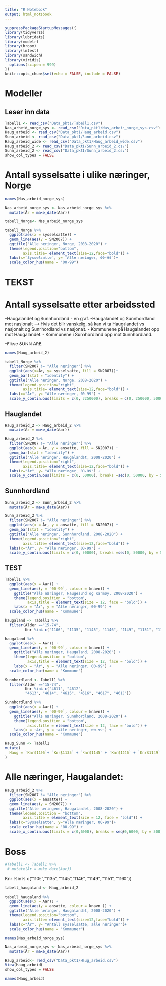 ```yaml
---
title: "R Notebook"
output: html_notebook 
---
```


```r
suppressPackageStartupMessages({
library(tidyverse)
library(lubridate)
library(modelr)
library(broom)
library(lmtest)
library(sandwich)
library(viridis)
  options(scipen = 999)
})
knitr::opts_chunk$set(echo = FALSE, include = FALSE)
```

# Modeller

## Leser inn data

```r
Tabell1 <- read_csv("Data_pkt1/Tabell1.csv")
Nas_arbeid_norge_sys <- read_csv("Data_pkt1/Nas_arbeid_norge_sys.csv")
Haug_arbeid <- read_csv("Data_pkt1/Haug_arbeid.csv")
Sunn_arbeid <- read_csv("Data_pkt1/Sunn_arbeid.csv")
Haug_arbeid_wide <- read_csv("Data_pkt1/Haug_arbeid_wide.csv")
Haug_arbeid_2 <- read_csv("Data_pkt1/Sunn_arbeid_2.csv")
Sunn_arbeid_2 <- read_csv("Data_pkt1/Sunn_arbeid_2.csv")
show_col_types = FALSE
```

# Antall sysselsatte i ulike næringer, Norge

```r
names(Nas_arbeid_norge_sys)
```

```r
Nas_arbeid_norge_sys <- Nas_arbeid_norge_sys %>% 
  mutate(År = make_date(Aar))
```

```r
tabell_Norge<- Nas_arbeid_norge_sys

tabell_Norge %>% 
  ggplot(aes(x = sysselsatte)) +
  geom_line(aes(y = SN2007)) +
  ggtitle("Alle næringer, Norge, 2008-2020") + 
  theme(legend.position="bottom",
        axis.title= element_text(size=12,face="bold")) +
  labs(x="Sysselsatte", y= "Alle næringer, 00-99")+ 
  scale_color_hue(name = "00-99")
```
# TEKST

# Antall sysselsatte etter arbeidssted

-Haugalandet og Sunnhordland - en graf.
-Haugalandet og Sunnhordland mot nasjonalt --> Hvis det blir vanskelig, så kan vi ta Haugalandet vs nasjonalt og Sunnhordland vs nasjonalt. 
- Kommunene på Haugalandet opp mot Haugalandet. 
- Kommunene i Sunnhordland opp mot Sunnhordland. 

-Fikse SUNN ARB. 



```r
names(Haug_arbeid_2)
```
```r
tabell_Norge %>% 
  filter(SN2007 != "Alle næringer") %>% 
  ggplot(aes(x=År, y= sysselsatte, fill = SN2007))+
  geom_bar(stat = "identity") +
  ggtitle("Alle næringer, Norge, 2008-2020") + 
  theme(legend.position="right",
        axis.title= element_text(size=12,face="bold")) +
  labs(x="År", y= "Alle næringer, 00-99") +
  scale_y_continuous(limits = c(0, 3250000), breaks = c(0, 250000, 500000, 750000, 1000000,1250000,1500000,1750000,2000000,2250000,2500000,2750000,3000000,3250000))
```

## Hauglandet 

```r
Haug_arbeid_2 <- Haug_arbeid_2 %>% 
  mutate(År = make_date(Aar))

Haug_arbeid_2 %>% 
  filter(SN2007 != "Alle næringer") %>% 
  ggplot(aes(x = År, y = ansatte, fill = SN2007)) +
  geom_bar(stat = "identity") +
  ggtitle("Alle næringer, Haugalandet, 2008-2020") + 
  theme(legend.position="right",
        axis.title= element_text(size=12,face="bold")) +
  labs(x="År", y= "Alle næringer, 00-99") +
  scale_y_continuous(limits = c(0, 50000), breaks =seq(0, 50000, by = 5000))
```

## Sunnhordland

```r
Sunn_arbeid_2 <- Sunn_arbeid_2 %>% 
  mutate(År = make_date(Aar))

Sunn_arbeid_2 %>% 
  filter(SN2007 != "Alle næringer") %>% 
  ggplot(aes(x = År, y = ansatte, fill = SN2007)) +
  geom_bar(stat = "identity") +
  ggtitle("Alle næringer, Sunnhordland, 2008-2020") + 
  theme(legend.position="right",
        axis.title= element_text(size=12,face="bold")) +
  labs(x="År", y= "Alle næringer, 00-99") +
  scale_y_continuous(limits = c(0, 50000), breaks =seq(0, 50000, by = 5000))
```




## TEST


```r
Tabell1 %>% 
  ggplot(aes(x = Aar)) +
  geom_line(aes(y = `00-99`, colour = knavn)) +
    ggtitle("Alle næringer, Haugesund og Karmøy, 2008-2020") +
    theme(legend.position = "bottom",
          axis.title = element_text(size = 12, face = "bold")) +
    labs(x = "År", y = "Alle næringer, 00-99") +
  scale_color_hue(name = "Kommune")
```

```r
haugaland <- Tabell1 %>% 
  filter(Alder =="15-74",
         Knr %in% c("1106", "1135", "1145", "1146", "1149", "1151", "1160"))

haugaland %>% 
  ggplot(aes(x = Aar)) +
  geom_line(aes(y = `00-99`, colour = knavn)) +
    ggtitle("Alle næringer, Haugaland, 2008-2020") +
    theme(legend.position = "bottom",
          axis.title = element_text(size = 12, face = "bold")) +
    labs(x = "År", y = "Alle næringer, 00-99") +
  scale_color_hue(name = "Kommune")
```


```r
Sunnhordland <- Tabell1 %>% 
  filter(Alder =="15-74",
         Knr %in% c("4611", "4612",
         "4613", "4614", "4615", "4616", "4617", "4618"))

Sunnhordland %>% 
  ggplot(aes(x = Aar)) +
  geom_line(aes(y = `00-99`, colour = knavn)) +
    ggtitle("Alle næringer, Sunnhordland, 2008-2020") +
    theme(legend.position = "bottom",
          axis.title = element_text(size = 12, face = "bold")) +
    labs(x = "År", y = "Alle næringer, 00-99") +
  scale_color_hue(name = "Kommune")
```

```r
Haug_Sunn <- Tabell1
mutate(
  Haug = `Knr$1106`+ `Knr$1135` + `Knr$1145` + `Knr$1146` + `Knr$1149` + `Knr$1151` + `Knr$1160` 
)
```



# Alle næringer, Haugalandet:

```r
Haug_arbeid_2 %>% 
  filter(SN2007 != "Alle næringer") %>% 
  ggplot(aes(x = ansatte)) + 
  geom_line(aes(y = SN2007)) + 
  ggtitle("Alle næringene, Haugalandet, 2008-2020") + 
  theme(legend.position = "bottom",
        axis.title = element_text(size = 12, face = "bold")) +
  labs(x="Sysselsatte", y="Alle næringer, 00-99")+
  scale_color_hue(name = "00-99") + 
  scale_x_continuous(limits = c(0,6000), breaks = seq(0,6000, by = 500))
```








# Boss

```r
#Tabell1 <- Tabell1 %>% 
 # mutate(År = make_date(Aar))
```


Knr %in% c("1106","1135", "1145","1146", "1149", "1151", "1160"))

```r
tabell_haugaland <- Haug_arbeid_2 
         
tabell_haugaland %>% 
  ggplot(aes(x = Aar)) +
  geom_line(aes(y = ansatte, colour = knavn )) +
  ggtitle("Alle næringer, Haugalandet, 2008-2020") + 
  theme(legend.position="bottom",
        axis.title= element_text(size=12,face="bold")) +
  labs(x="År", y= "Antall sysselsatte, alle næringer")+
  scale_color_hue(name = "Kommuner")
```

```r
names(Nas_arbeid_norge_sys)
```

```r
Nas_arbeid_norge_sys <- Nas_arbeid_norge_sys %>% 
  mutate(År = make_date(Aar))
```


```r
Haug_arbeid<- read_csv("Data_pkt1/Haug_arbeid.csv")
View(Haug_arbeid)
show_col_types = FALSE
```

```r
names(Haug_arbeid)
```
